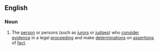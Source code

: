 ==English==

===Noun===
{{en-noun|head=[[fact]]-[[finder]]}}

# {{label|en|legal}} The [[person]] or persons (such as [[juror]]s or [[judge]]s) who [[consider]] [[evidence]] in a legal [[proceeding]] and make [[determinations]] on [[assertions]] of [[fact]].